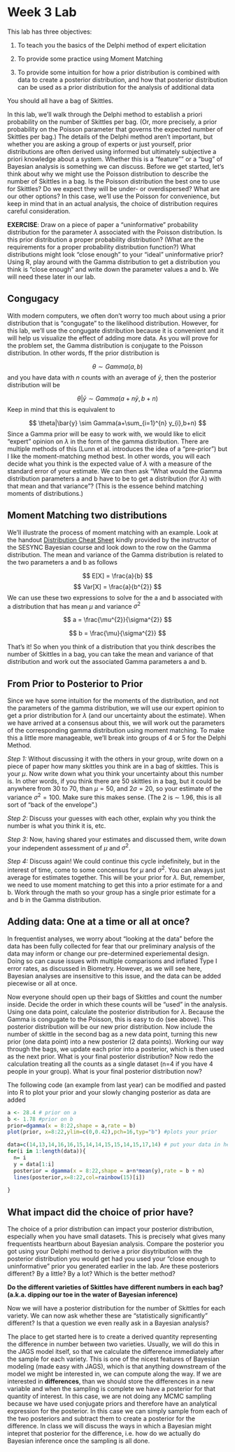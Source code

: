 Week 3 Lab
========================================================

This lab has three objectives:

(1)	To teach you the basics of the Delphi method of expert elicitation

(2)	To provide some practice using Moment Matching

(3)	To provide some intuition for how a prior distribution is combined with data to create a posterior distribution, and how that posterior distribution can be used as a prior distribution for the analysis of additional data

You should all have a bag of Skittles.

In this lab, we’ll walk through the Delphi method to establish a priori probability on the number of Skittles per bag. (Or, more precisely, a prior probability on the Poisson parameter that governs the expected number of Skittles per bag.) The details of the Delphi method aren't important, but whether you are asking a group of experts or just yourself, prior distributions are often derived using informed but ultimately subjective a priori knowledge about a system. Whether this is a "feature"" or a "bug" of Bayesian analysis is something we can discuss.  Before we get started, let's think about why we might use the Poisson distribution to describe the number of Skittles in a bag. Is the Poisson distribution the best one to use for Skittles? Do we expect they will be under- or overdispersed? What are our other options? In this case, we’ll use the Poisson for convenience, but keep in mind that in an actual analysis, the choice of distribution requires careful consideration.

**EXERCISE**: Draw on a piece of paper a "uninformative" probability distribution for the parameter $\lambda$ associated with the Poisson distribution. Is this prior distribution a proper probability distribution? (What are the requirements for a proper probability distribution function?) What distributions might look "close enough" to your "ideal" uninformative prior? Using R, play around with the Gamma distribution to get a distribution you think is "close enough" and write down the parameter values a and b. We will need these later in our lab.

Congugacy
-----------

With modern computers, we often don't worry too much about using a prior distribution that is "congugate" to the likelihood distribution. However, for this lab, we'll use the congugate distribution because it is convenient and it will help us visualize the effect of adding more data. As you will prove for the problem set, the Gamma distribution is conjugate to the Poisson distribution. In other words, ff the prior distribution is

$$
\theta \sim Gamma(a,b)
$$
and you have data with $n$ counts with an average of $\bar{y}$, then the posterior distribution will be

$$
\theta|\bar{y} \sim Gamma(a+n\bar{y},b+n)
$$
Keep in mind that this is equivalent to

$$
\theta|\bar{y} \sim Gamma(a+\sum_{i=1}^{n} y_{i},b+n)
$$
Since a Gamma prior will be easy to work with, we would like to elicit “expert” opinion on $\lambda$ in the form of the gamma distribution. There are multiple methods of this (Lunn et al. introduces the idea of a “pre-prior”) but I like the moment-matching method best. In other words, you will each decide what you think is the expected value of $\lambda$ with a measure of the standard error of your estimate. We can then ask “What would the Gamma distribution parameters a and b have to be to get a distribution (for $\lambda$) with that mean and that variance”? (This is the essence behind matching moments of distributions.)

Moment Matching two distributions
-------------------------------

We'll illustrate the process of moment matching with an example. Look at the handout [Distribution Cheat Sheet](https://github.com/hlynch/Bayesian2020/tree/master/_data/DistributionCheatSheet.pdf) kindly provided by the instructor of the SESYNC Bayesian course and look down to the row on the Gamma distribution. The mean and variance of the Gamma distribution is related to the two parameters a and b as follows

$$
E[X] = \frac{a}{b}
$$
$$
Var[X] = \frac{a}{b^{2}}
$$
We can use these two expressions to solve for the a and b associated with a distribution that has mean $\mu$ and variance $\sigma^{2}$

$$
a = \frac{\mu^{2}}{\sigma^{2}}
$$

$$
b = \frac{\mu}{\sigma^{2}}
$$

That's it! So when you think of a distribution that you think describes the number of Skittles in a bag, you can take the mean and variance of that distribution and work out the associated Gamma parameters a and b.

From Prior to Posterior to Prior
-----------------------------

Since we have some intuition for the moments of the distribution, and not the parameters of the gamma distribution, we will use our expert opinion to get a prior distribution for $\lambda$ (and our uncertainty about the estimate). When we have arrived at a consensus about this, we will work out the parameters of the corresponding gamma distribution using moment matching. To make this a little more manageable, we'll break into groups of 4 or 5 for the Delphi Method.

*Step 1:*
Without discussing it with the others in your group, write down on a piece of paper how many skittles you think are in a bag of skittles. This is your $\mu$. Now write down what you think your uncertainty about this number is. In other words, if you think there are 50 skittles in a bag, but it could be anywhere from 30 to 70, than $\mu=50$, and $2\sigma = 20$, so your estimate of the variance $\sigma^{2}=100$. Make sure this makes sense. (The 2 is $\sim$ 1.96, this is all sort of "back of the envelope".)

*Step 2:*
Discuss your guesses with each other, explain why you think the number is what you think it is, etc.

*Step 3:* 
Now, having shared your estimates and discussed them, write down your independent assessment of $\mu$ and $\sigma^{2}$.

*Step 4:*
Discuss again! We could continue this cycle indefinitely, but in the interest of time, come to some concensus for $\mu$ and $\sigma^{2}$. You can always just average for estimates together. This will be your prior for $\lambda$. But, remember, we need to use moment matching to get this into a prior estimate for a and b. Work through the math so your group has a single prior estimate for a and b in the Gamma distribution.

Adding data: One at a time or all at once?
------------------------------------------

In frequentist analyses, we worry about "looking at the data" before the data has been fully collected for fear that our preliminary analysis of the data may inform or change our pre-determined experiemental design. Doing so can cause issues with multiple comparisons and inflated Type I error rates, as discussed in Biometry. However, as we will see here, Bayesian analyses are insensitive to this issue, and the data can be added piecewise or all at once.

Now everyone should open up their bags of Skittles and count the number inside. Decide the order in which these counts will be "used" in the analysis. Using one data point, calculate the posterior distribution for $\lambda$. Because the Gamma is congugate to the Poisson, this is easy to do (see above). This posterior distribution will be our new prior distribution. Now include the number of skittle in the second bag as a new data point, turning this new prior (one data point) into a new posterior (2 data points). Working our way through the bags, we update each prior into a posterior, which is then used as the next prior. What is your final posterior distribution? Now redo the calculation treating all the counts as a single dataset (n=4 if you have 4 people in your group). What is your final posterior distribution now?

The following code (an example from last year) can be modified and pasted into R to plot your prior and your slowly changing posterior as data are added

```r
a <- 28.4 # prior on a
b <- 1.78 #prior on b
prior=dgamma(x = 8:22,shape = a,rate = b)
plot(prior, x=8:22,ylim=c(0,0.42),pch=16,typ="b") #plots your prior

data=c(14,13,14,16,16,15,14,14,15,15,14,15,17,14) # put your data in here
for(i in 1:length(data)){
  n= i
  y = data[1:i]
  posterior = dgamma(x = 8:22,shape = a+n*mean(y),rate = b + n)
  lines(posterior,x=8:22,col=rainbow(15)[i])
  
}
```


What impact did the choice of prior have?
---------------------------------------

The choice of a prior distribution can impact your posterior distribution, especially when you have small datasets. This is precisely what gives many frequentists heartburn about Bayesian analysis. Compare the posterior you got using your Delphi method to derive a prior disytribution with the posterior distribution you would get had you used your "close enough to uninformative" prior you generated earlier in the lab. Are these posteriors different? By a little? By a lot? Which is the better method?

**Do the different varieties of Skittles have different numbers in each bag? (a.k.a. dipping our toe in the water of Bayesian inference)**

Now we will have a posterior distribution for the number of Skittles for each variety. We can now ask whether these are "statistically significantly" different? Is that a question we even really ask in a Bayesian analysis? 

The place to get started here is to create a derived quantity representing the difference in number between two varieties. Usually, we will do this in the JAGS model itself, so that we calculate the difference immediately after the sample for each variety. This is one of the nicest features of Bayesian modeling (made easy with JAGS), which is that anything downstream of the model we might be interested in, we can compute along the way. If we are interested in **differences**, than we should store the differences in a new variable and when the sampling is complete we have a posterior for that quantity of interest. In this case, we are not doing any MCMC sampling because we have used conjugate priors and therefore have an analytical expression for the posterior. In this case we can simply sample from each of the two posteriors and subtract them to create a posterior for the difference. In class we will discuss the ways in which a Bayesian might intepret that posterior for the difference, i.e. how do we actually do Bayesian inference once the sampling is all done.
